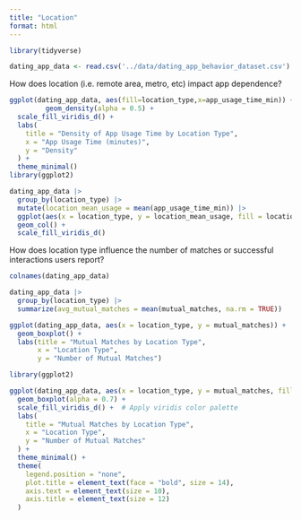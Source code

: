 ```yaml
---
title: "Location"
format: html
---
```




```r
library(tidyverse)

```

```r
dating_app_data <- read.csv('../data/dating_app_behavior_dataset.csv')
```

How does location (i.e. remote area, metro, etc) impact app dependence? 
```r
ggplot(dating_app_data, aes(fill=location_type,x=app_usage_time_min)) +
         geom_density(alpha = 0.5) +
  scale_fill_viridis_d() +
  labs(
    title = "Density of App Usage Time by Location Type",
    x = "App Usage Time (minutes)",
    y = "Density"
  ) +
  theme_minimal()
library(ggplot2)

dating_app_data |>
  group_by(location_type) |>
  mutate(location_mean_usage = mean(app_usage_time_min)) |>
  ggplot(aes(x = location_type, y = location_mean_usage, fill = location_type)) +  
  geom_col() +
  scale_fill_viridis_d()
```


How does location type influence the number of matches or successful interactions users report?

```r
colnames(dating_app_data)
```

```r
dating_app_data |>
  group_by(location_type) |>
  summarize(avg_mutual_matches = mean(mutual_matches, na.rm = TRUE))

```

```r
ggplot(dating_app_data, aes(x = location_type, y = mutual_matches)) +
  geom_boxplot() +
  labs(title = "Mutual Matches by Location Type",
       x = "Location Type",
       y = "Number of Mutual Matches")
```
```r
library(ggplot2)

ggplot(dating_app_data, aes(x = location_type, y = mutual_matches, fill = location_type)) +
  geom_boxplot(alpha = 0.7) +
  scale_fill_viridis_d() +  # Apply viridis color palette
  labs(
    title = "Mutual Matches by Location Type",
    x = "Location Type",
    y = "Number of Mutual Matches"
  ) +
  theme_minimal() +
  theme(
    legend.position = "none",
    plot.title = element_text(face = "bold", size = 14),
    axis.text = element_text(size = 10),
    axis.title = element_text(size = 12)
  )

```

